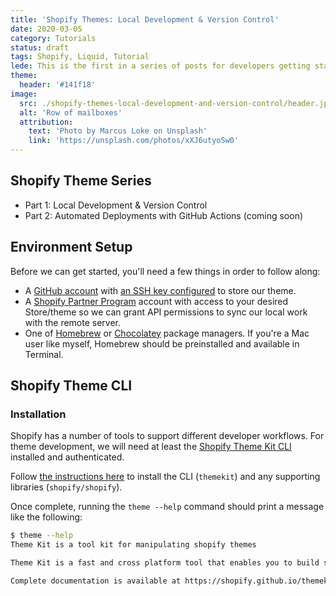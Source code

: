 ```yaml
---
title: 'Shopify Themes: Local Development & Version Control'
date: 2020-03-05
category: Tutorials
status: draft
tags: Shopify, Liquid, Tutorial
lede: This is the first in a series of posts for developers getting started building Shopify themes. In this post, we'll review local theme development and git version control.
theme:
  header: '#141f18'
image:
  src: ./shopify-themes-local-development-and-version-control/header.jpg
  alt: 'Row of mailboxes'
  attribution:
    text: 'Photo by Marcus Loke on Unsplash'
    link: 'https://unsplash.com/photos/xXJ6utyoSw0'
---
```


## Shopify Theme Series

- Part 1: Local Development & Version Control
- Part 2: Automated Deployments with GitHub Actions (coming soon)

## Environment Setup

Before we can get started, you'll need a few things in order to follow along:

- A [GitHub account](https://github.com) with [an SSH key configured](https://help.github.com/en/enterprise/2.15/user/articles/adding-a-new-ssh-key-to-your-github-account) to store our theme.
- A [Shopify Partner Program](https://www.shopify.com/partners) account with access to your desired Store/theme so we can grant API permissions to sync our local work with the remote server.
- One of [Homebrew](https://brew.sh/) or [Chocolatey](https://chocolatey.org/) package managers. If you're a Mac user like myself, Homebrew should be preinstalled and available in Terminal.

## Shopify Theme CLI

### Installation

Shopify has a number of tools to support different developer workflows. For theme development, we will need at least the [Shopify Theme Kit CLI](https://github.com/Shopify/themekit) installed and authenticated.

Follow [the instructions here](https://shopify.github.io/themekit/) to install the CLI (`themekit`) and any supporting libraries (`shopify/shopify`).

Once complete, running the `theme --help` command should print a message like the following:

```bash
$ theme --help
Theme Kit is a tool kit for manipulating shopify themes

Theme Kit is a fast and cross platform tool that enables you to build shopify themes with ease.

Complete documentation is available at https://shopify.github.io/themekit/
```
